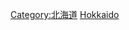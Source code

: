 {{日本行政區劃分類導航|建築物}}
{{Commonscat|Buildings in Hokkaido prefecture}}

[[Category:北海道|Category:北海道]]
[[Category:日本各都道府縣建築物|Hokkaido]]